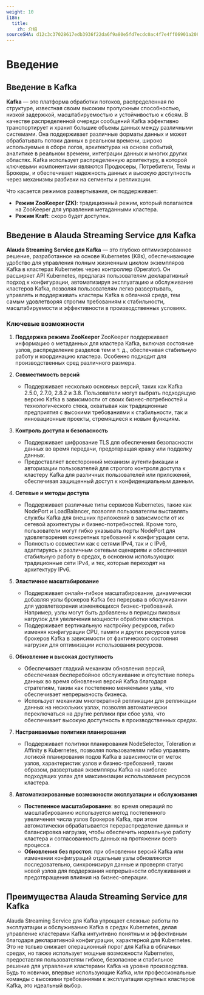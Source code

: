 ```yaml
---
weight: 10
i18n:
  title:
    zh: 介绍
sourceSHA: d12c3c37028617edb3936f22da6f9a80e5fd7ecdc0ac4f7e4ff06901a20864fb
---
```


# Введение

## Введение в Kafka

**Kafka** — это платформа обработки потоков, распределенная по структуре, известная своим высоким пропускным способностью, низкой задержкой, масштабируемостью и устойчивостью к сбоям. В качестве распределенной очереди сообщений Kafka эффективно транспортирует и хранит большие объемы данных между различными системами. Она поддерживает различные форматы данных и может обрабатывать потоки данных в реальном времени, широко используемые в сборе логов, архитектурах на основе событий, аналитике в реальном времени, интеграции данных и многих других областях. Kafka использует распределенную архитектуру, в которой ключевыми компонентами являются Продюсеры, Потребители, Темы и Брокеры, и обеспечивает надежность данных и высокую доступность через механизмы разбивки на сегменты и репликации.

Что касается режимов развертывания, он поддерживает:

- **Режим ZooKeeper (ZK)**: традиционный режим, который полагается на ZooKeeper для управления метаданными кластера.
- **Режим Kraft**: скоро будет доступен.

## Введение в Alauda Streaming Service для Kafka

**Alauda Streaming Service для Kafka** — это глубоко оптимизированное решение, разработанное на основе Kubernetes (K8s), обеспечивающее удобство для управления полным жизненным циклом экземпляров Kafka в кластерах Kubernetes через контроллер (Operator). Он расширяет API Kubernetes, предлагая пользователям декларативный подход к конфигурации, автоматизируя эксплуатацию и обслуживание кластеров Kafka, позволяя пользователям легко развертывать, управлять и поддерживать кластеры Kafka в облачной среде, тем самым удовлетворяя строгим требованиям к стабильности, масштабируемости и эффективности в производственных условиях.

### Ключевые возможности

1. **Поддержка режима ZooKeeper**
   ZooKeeper поддерживает информацию о метаданных для кластера Kafka, включая состояние узлов, распределение разделов тем и т. д., обеспечивая стабильную работу и координацию кластера. Особенно подходит для производственных сред различного размера.

2. **Совместимость версий**
   - Поддерживает несколько основных версий, таких как Kafka 2.5.0, 2.7.0, 2.8.2 и 3.8. Пользователи могут выбрать подходящую версию Kafka в зависимости от своих бизнес-потребностей и технологического стека, охватывая как традиционные предприятия с высокими требованиями к стабильности, так и инновационные проекты, стремящиеся к новым функциям.

3. **Контроль доступа и безопасность**
   - Поддерживает шифрование TLS для обеспечения безопасности данных во время передачи, предотвращая кражу или подделку данных.
   - Предоставляет всесторонний механизм аутентификации и авторизации пользователей для строгого контроля доступа к кластеру Kafka для различных пользователей или приложений, обеспечивая защищенный доступ к конфиденциальным данным.

4. **Сетевые и методы доступа**
   - Поддерживает различные типы сервисов Kubernetes, такие как NodePort и LoadBalancer, позволяя пользователям выставлять службы Kafka для внешних приложений в зависимости от их сетевой архитектуры и бизнес-потребностей. Кроме того, пользователи могут гибко указывать порты NodePort для удовлетворения конкретных требований к конфигурации сети.
   - Полностью совместим как с сетями IPv4, так и с IPv6, адаптируясь к различным сетевым сценариям и обеспечивая стабильную работу в средах, в основном использующих традиционные сети IPv4, и тех, которые переходят на архитектуру IPv6.

5. **Эластичное масштабирование**
   - Поддерживает онлайн-гибкое масштабирование, динамически добавляя узлы брокеров Kafka без перерыва в обслуживании для удовлетворения изменяющихся бизнес-требований. Например, узлы могут быть добавлены в периоды пиковых нагрузок для увеличения мощности обработки кластера.
   - Поддерживает вертикальную настройку ресурсов, гибко изменяя конфигурации CPU, памяти и других ресурсов узлов брокеров Kafka в зависимости от фактического состояния нагрузки для оптимизации использования ресурсов.

6. **Обновление и высокая доступность**
   - Обеспечивает гладкий механизм обновления версий, обеспечивая бесперебойное обслуживание и отсутствие потерь данных во время обновления версий Kafka благодаря стратегиям, таким как постепенно меняемыми узлы, что обеспечивает непрерывность бизнеса.
   - Использует механизм многократной репликации для репликации данных на нескольких узлах, позволяя автоматически переключаться на другие реплики при сбое узла, что обеспечивает высокую доступность в производственных средах.

7. **Настраиваемые политики планирования**
   - Поддерживает политики планирования NodeSelector, Toleration и Affinity в Kubernetes, позволяя пользователям гибко управлять логикой планирования подов Kafka в зависимости от меток узлов, характеристик узлов и бизнес-требований, таким образом, развертывая экземпляры Kafka на наиболее подходящих узлах для максимизации использования ресурсов кластера.

8. **Автоматизированные возможности эксплуатации и обслуживания**
   - **Постепенное масштабирование**: во время операций по масштабированию используется метод постепенного увеличения числа узлов брокеров Kafka, при этом автоматически обрабатывается перераспределение данных и балансировка нагрузки, чтобы обеспечить нормальную работу кластера и согласованность данных на протяжении всего процесса.
   - **Обновления без простоя**: при обновлении версий Kafka или изменении конфигураций отдельные узлы обновляются последовательно, синхронизируя данные и проверяя статус новой узлов для поддержания непрерывности обслуживания и предотвращения влияния на бизнес-операции.

## Преимущества Alauda Streaming Service для Kafka

Alauda Streaming Service для Kafka упрощает сложные работы по эксплуатации и обслуживанию Kafka в средах Kubernetes, делая управление кластерами Kafka интуитивно понятным и эффективным благодаря декларативной конфигурации, характерной для Kubernetes. Это не только снижает операционный порог для Kafka в облачных средах, но также использует мощные возможности Kubernetes, предоставляя пользователям гибкое, безопасное и стабильное решение для управления кластерами Kafka на уровне производства. Будь то новички, впервые использующие Kafka, или профессиональные команды с высокими требованиями к эксплуатации крупных кластеров Kafka, это идеальный выбор.
